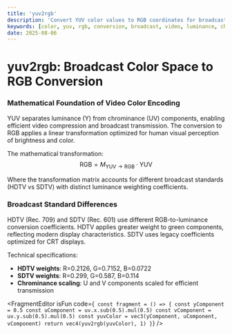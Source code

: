 ```yaml
---
title: 'yuv2rgb'
description: 'Convert YUV color values to RGB coordinates for broadcast video standards'
keywords: [color, yuv, rgb, conversion, broadcast, video, luminance, chrominance]
date: 2025-08-06
---
```



# yuv2rgb: Broadcast Color Space to RGB Conversion

### Mathematical Foundation of Video Color Encoding

YUV separates luminance (Y) from chrominance (UV) components, enabling efficient video compression and broadcast transmission. The conversion to RGB applies a linear transformation optimized for human visual perception of brightness and color.

The mathematical transformation:
$$\text{RGB} = M_{\text{YUV}\rightarrow\text{RGB}} \cdot \text{YUV}$$

Where the transformation matrix accounts for different broadcast standards (HDTV vs SDTV) with distinct luminance weighting coefficients.

### Broadcast Standard Differences

HDTV (Rec. 709) and SDTV (Rec. 601) use different RGB-to-luminance conversion coefficients. HDTV applies greater weight to green components, reflecting modern display characteristics. SDTV uses legacy coefficients optimized for CRT displays.

Technical specifications:

- **HDTV weights**: R=0.2126, G=0.7152, B=0.0722
- **SDTV weights**: R=0.299, G=0.587, B=0.114
- **Chrominance scaling**: U and V components scaled for efficient transmission

<FragmentEditor
        isFun
        code={`
const fragment = () => {
        const yComponent = 0.5
        const uComponent = uv.x.sub(0.5).mul(0.5)
        const vComponent = uv.y.sub(0.5).mul(0.5)
        const yuvColor = vec3(yComponent, uComponent, vComponent)
        return vec4(yuv2rgb(yuvColor), 1)
}`}
/>
